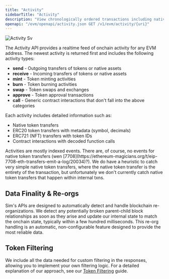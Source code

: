 ```yaml
---
title: "Activity"
sidebarTitle: "Activity"
description: "View chronologically ordered transactions including native transfers, ERC20 movements, NFT transfers, and decoded contract interactions."
openapi: "/evm/openapi/activity.json GET /v1/evm/activity/{uri}"
---
```



![Activity Sv](/images/activity.svg)

The Activity API provides a realtime feed of onchain activity for any EVM address.
The newest activity is returned first and includes the following activity types:

- **send** - Outgoing transfers of tokens or native assets
- **receive** - Incoming transfers of tokens or native assets  
- **mint** - Token minting activities
- **burn** - Token burning activities
- **swap** - Token swaps and exchanges
- **approve** - Token approval transactions
- **call** - Generic contract interactions that don't fall into the above categories

Each activity includes detailed information such as:
- Native token transfers
- ERC20 token transfers with metadata (symbol, decimals)
- ERC721 (NFT) transfers with token IDs
- Contract interactions with decoded function calls

<SupportedChains endpoint="activity" />

<Callout type="info">
Activities are mostly indexed events. There are, of course, no events for native token transfers (wen [7708](https://ethereum-magicians.org/t/eip-7708-eth-transfers-emit-a-log/20034)?). We do have a heuristic to catch very simple native token transfers, where the native token transfer is the entirety of the transaction, but unfortunately we don't currently catch native token transfers that happen within internal txns.
</Callout>

## Data Finality & Re-orgs

Sim's APIs are designed to automatically detect and handle blockchain re-organizations.
We detect any potentially broken parent-child block relationships as soon as they arise and update our internal state to match the onchain state, typically within a few hundred milliseconds.
This re-org handling is an automatic, non-configurable feature designed to provide the most reliable data.

## Token Filtering

We include all the data needed for custom filtering in the responses, allowing you to implement your own filtering logic. For a detailed explanation of our approach, see our [Token Filtering](/token-filtering) guide.
